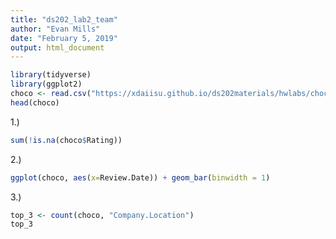 ```yaml
---
title: "ds202_lab2_team"
author: "Evan Mills"
date: "February 5, 2019"
output: html_document
---
```


```r
library(tidyverse)
library(ggplot2)
choco <- read.csv("https://xdaiisu.github.io/ds202materials/hwlabs/choco.csv")
head(choco)
```
1.)
```r
sum(!is.na(choco$Rating))
```

2.)
```r
ggplot(choco, aes(x=Review.Date)) + geom_bar(binwidth = 1)
```

3.)
```r
top_3 <- count(choco, "Company.Location")
top_3
```